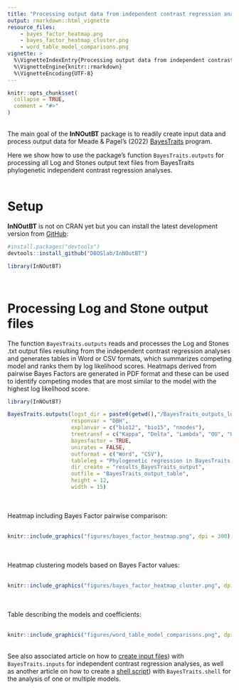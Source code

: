 ```yaml
---
title: "Processing output data from independent contrast regression analysis"
output: rmarkdown::html_vignette
resource_files:
    - bayes_factor_heatmap.png
    - bayes_factor_heatmap_cluster.png
    - word_table_model_comparisons.png
vignette: >
  %\VignetteIndexEntry{Processing output data from independent contrast regression analysis}
  %\VignetteEngine{knitr::rmarkdown}
  %\VignetteEncoding{UTF-8}
---
```


```r
knitr::opts_chunk$set(
  collapse = TRUE,
  comment = "#>"
)
```

\
The main goal of the __InNOutBT__ package is to readily create input data and
process output data for Meade & Pagel's (2022) [BayesTraits](http://www.evolution.reading.ac.uk/BayesTraitsV4.0.0/BayesTraitsV4.0.0.html) 
program.\

Here we show how to use the package's function `BayesTraits.outputs`
for processing all Log and Stones output text files from BayesTraits phylogenetic 
independent contrast regression analyses.\
\

# Setup

__InNOutBT__ is not on CRAN yet but you can install the latest development version 
from [GitHub](https://github.com/):

``` r
#install.packages("devtools")
devtools::install_github("DBOSlab/InNOutBT")
```
```r
library(InNOutBT)
```
\

# Processing Log and Stone output files

The function `BayesTraits.outputs` reads and processes the Log and Stones .txt 
output files resulting from the independent contrast regression analyses and generates 
tables in Word or CSV formats, which summarizes competing model and ranks them by
log likelihood scores. Heatmaps derived from pairwise Bayes Factors are generated 
in PDF format and these can be used to identify competing modes that are most similar
to the model with the highest log likelihood score.\

```r
library(InNOutBT)

BayesTraits.outputs(logst_dir = paste0(getwd(),"/BayesTraits_outputs_log_stone"),
                    responvar = "DBH",
                    explanvar = c("bio12", "bio15", "nnodes"),
                    treetransf = c("Kappa", "Delta", "Lambda", "OU", "UNI", "VR", "Fabric"),
                    bayesfactor = TRUE,
                    unirates = FALSE,
                    outformat = c("Word", "CSV"),
                    tableleg = "Phylogenetic regression in BayesTraits: models and coefficients.",
                    dir_create = "results_BayesTraits_output",
                    outfile = "BayesTraits_output_table",
                    height = 12,
                    width = 15)
```

\
\
Heatmap including Bayes Factor pairwise comparison:\
\
```r
knitr::include_graphics("figures/bayes_factor_heatmap.png", dpi = 300)
```

\
\
Heatmap clustering models based on Bayes Factor values:\
\
```r
knitr::include_graphics("figures/bayes_factor_heatmap_cluster.png", dpi = 300)
```

\
\
Table describing the models and coefficients:\
\
```r
knitr::include_graphics("figures/word_table_model_comparisons.png", dpi = 300)
```

\
See also associated article on how to [create input files ](https://dboslab.github.io/InNOutBT/articles/independent_contrast_regression_inputs.html)) 
with `BayesTraits.inputs` for independent contrast regression analyses, as well as 
another article on how to create a [shell script](https://dboslab.github.io/InNOutBT/articles/independent_contrast_regression_shell.html)) with `BayesTraits.shell` for the analysis of one or multiple models.
